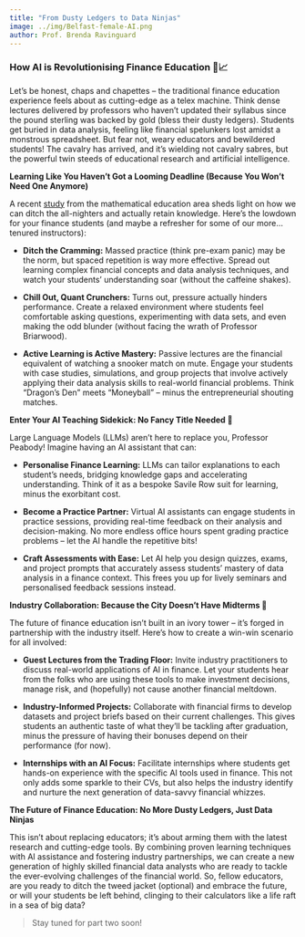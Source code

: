 ```yaml
---
title: "From Dusty Ledgers to Data Ninjas"
image: ../img/Belfast-female-AI.png
author: Prof. Brenda Ravinguard
---
```


###  How AI is Revolutionising Finance Education 🥷📈

Let's be honest, chaps and chapettes – the traditional finance education experience feels about as cutting-edge as a telex machine. Think dense lectures delivered by professors who haven't updated their syllabus since the pound sterling was backed by gold (bless their dusty ledgers). Students get buried in data analysis, feeling like financial spelunkers lost amidst a monstrous spreadsheet. But fear not, weary educators and bewildered students! The cavalry has arrived, and it's wielding not cavalry sabres, but the powerful twin steeds of educational research and artificial intelligence.

**Learning Like You Haven't Got a Looming Deadline (Because You Won't Need One Anymore)**

A recent [study](https://jnc.psychopen.eu/index.php/jnc/article/view/7721/7721.html) from the mathematical education area sheds light on how we can ditch the all-nighters and actually retain knowledge. Here's the lowdown for your finance students (and maybe a refresher for some of our more…tenured instructors):

-   **Ditch the Cramming:** Massed practice (think pre-exam panic) may be the norm, but spaced repetition is way more effective. Spread out learning complex financial concepts and data analysis techniques, and watch your students' understanding soar (without the caffeine shakes).

-   **Chill Out, Quant Crunchers:** Turns out, pressure actually hinders performance. Create a relaxed environment where students feel comfortable asking questions, experimenting with data sets, and even making the odd blunder (without facing the wrath of Professor Briarwood).

-   **Active Learning is Active Mastery:** Passive lectures are the financial equivalent of watching a snooker match on mute. Engage your students with case studies, simulations, and group projects that involve actively applying their data analysis skills to real-world financial problems. Think "Dragon's Den" meets "Moneyball" – minus the entrepreneurial shouting matches.

**Enter Your AI Teaching Sidekick: No Fancy Title Needed 🤖**

Large Language Models (LLMs) aren't here to replace you, Professor Peabody! Imagine having an AI assistant that can:

-   **Personalise Finance Learning:** LLMs can tailor explanations to each student's needs, bridging knowledge gaps and accelerating understanding. Think of it as a bespoke Savile Row suit for learning, minus the exorbitant cost.

-   **Become a Practice Partner:** Virtual AI assistants can engage students in practice sessions, providing real-time feedback on their analysis and decision-making. No more endless office hours spent grading practice problems – let the AI handle the repetitive bits!

-   **Craft Assessments with Ease:** Let AI help you design quizzes, exams, and project prompts that accurately assess students' mastery of data analysis in a finance context. This frees you up for lively seminars and personalised feedback sessions instead.

**Industry Collaboration: Because the City Doesn't Have Midterms 🤝**

The future of finance education isn't built in an ivory tower – it's forged in partnership with the industry itself. Here's how to create a win-win scenario for all involved:

-   **Guest Lectures from the Trading Floor:** Invite industry practitioners to discuss real-world applications of AI in finance. Let your students hear from the folks who are using these tools to make investment decisions, manage risk, and (hopefully) not cause another financial meltdown.

-   **Industry-Informed Projects:** Collaborate with financial firms to develop datasets and project briefs based on their current challenges. This gives students an authentic taste of what they'll be tackling after graduation, minus the pressure of having their bonuses depend on their performance (for now).

-   **Internships with an AI Focus:** Facilitate internships where students get hands-on experience with the specific AI tools used in finance. This not only adds some sparkle to their CVs, but also helps the industry identify and nurture the next generation of data-savvy financial whizzes.

**The Future of Finance Education: No More Dusty Ledgers, Just Data Ninjas**

This isn't about replacing educators; it's about arming them with the latest research and cutting-edge tools. By combining proven learning techniques with AI assistance and fostering industry partnerships, we can create a new generation of highly skilled financial data analysts who are ready to tackle the ever-evolving challenges of the financial world. So, fellow educators, are you ready to ditch the tweed jacket (optional) and embrace the future, or will your students be left behind, clinging to their calculators like a life raft in a sea of big data?

> Stay tuned for part two soon!
